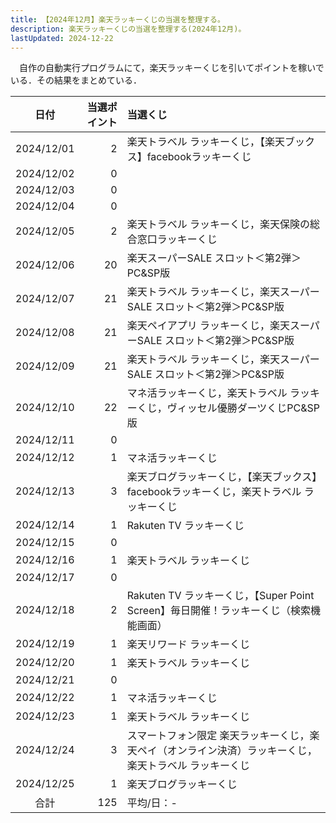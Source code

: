 ```yaml
---
title: 【2024年12月】楽天ラッキーくじの当選を整理する。
description: 楽天ラッキーくじの当選を整理する(2024年12月)。
lastUpdated: 2024-12-22
---
```


　自作の自動実行プログラムにて，楽天ラッキーくじを引いてポイントを稼いでいる．その結果をまとめている．
<LinkCard
  title="楽天ラッキーくじを完全自動でクリック！【楽天ポイ活ジャーニー】"
  description="note上で自動クリックプログラムを販売しています．"
  href="https://note.com/tomohikoseven/n/n416ade99ebed"
/>

| 日付 | 当選ポイント | 当選くじ |
| :---: | ---: | :--- |
| 2024/12/01 | 2 | 楽天トラベル ラッキーくじ，【楽天ブックス】facebookラッキーくじ |
| 2024/12/02 | 0 |  |
| 2024/12/03 | 0 |  |
| 2024/12/04 | 0 |  |
| 2024/12/05 | 2 | 楽天トラベル ラッキーくじ，楽天保険の総合窓口ラッキーくじ |
| 2024/12/06 | 20 | 楽天スーパーSALE スロット＜第2弾＞PC&SP版 |
| 2024/12/07 | 21 | 楽天トラベル ラッキーくじ，楽天スーパーSALE スロット＜第2弾＞PC&SP版 |
| 2024/12/08 | 21 | 楽天ペイアプリ ラッキーくじ，楽天スーパーSALE スロット＜第2弾＞PC&SP版 |
| 2024/12/09 | 21 | 楽天トラベル ラッキーくじ，楽天スーパーSALE スロット＜第2弾＞PC&SP版 |
| 2024/12/10 | 22 | マネ活ラッキーくじ，楽天トラベル ラッキーくじ，ヴィッセル優勝ダーツくじPC&SP版 |
| 2024/12/11 | 0 |  |
| 2024/12/12 | 1 | マネ活ラッキーくじ |
| 2024/12/13 | 3 | 楽天ブログラッキーくじ，【楽天ブックス】facebookラッキーくじ，楽天トラベル ラッキーくじ |
| 2024/12/14 | 1 | Rakuten TV ラッキーくじ |
| 2024/12/15 | 0 |  |
| 2024/12/16 | 1 | 楽天トラベル ラッキーくじ |
| 2024/12/17 | 0 |  |
| 2024/12/18 | 2 | Rakuten TV ラッキーくじ，【Super Point Screen】毎日開催！ラッキーくじ（検索機能画面） |
| 2024/12/19 | 1 | 楽天リワード ラッキーくじ |
| 2024/12/20 | 1 | 楽天トラベル ラッキーくじ |
| 2024/12/21 | 0 |  |
| 2024/12/22 | 1 | マネ活ラッキーくじ |
| 2024/12/23 | 1 | 楽天トラベル ラッキーくじ |
| 2024/12/24 | 3 | スマートフォン限定 楽天ラッキーくじ，楽天ペイ（オンライン決済）ラッキーくじ，楽天トラベル ラッキーくじ |
| 2024/12/25 | 1 | 楽天ブログラッキーくじ |
| 合計 | 125 | 平均/日：- |


